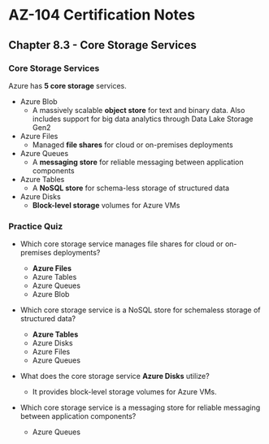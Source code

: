 # AZ-104 Certification Notes
## Chapter 8.3 - Core Storage Services

### Core Storage Services
Azure has **5 core storage** services.
* Azure Blob
	* A massively scalable **object store** for text and binary data. Also includes support for big data analytics through Data Lake Storage Gen2
* Azure Files
	* Managed **file shares** for cloud or on-premises deployments
* Azure Queues
	* A **messaging store** for reliable messaging between application components
* Azure Tables
	* A **NoSQL store** for schema-less storage of structured data
* Azure Disks
	* **Block-level storage** volumes for Azure VMs

### Practice Quiz
* Which core storage service manages file shares for cloud or on-premises deployments?
	* **Azure Files**
	* Azure Tables
	* Azure Queues
	* Azure Blob
* Which core storage service is a NoSQL store for schemaless storage of structured data?
	* **Azure Tables**
	* Azure Disks
	* Azure Files
	* Azure Queues

* What does the core storage service **Azure Disks** utilize?
	* It provides block-level storage volumes for Azure VMs.
* Which core storage service is a messaging store for reliable messaging between application components?
	* Azure Queues
